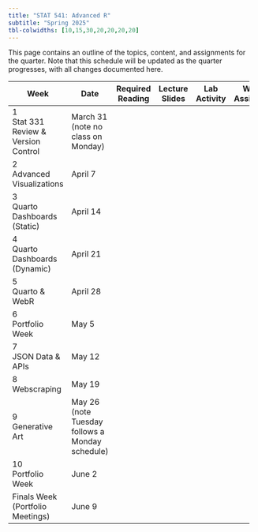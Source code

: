 ```yaml
---
title: "STAT 541: Advanced R"
subtitle: "Spring 2025"
tbl-colwidths: [10,15,30,20,20,20,20]
---
```


This page contains an outline of the topics, content, and assignments for the quarter. Note that this schedule will be updated as the quarter progresses, with all changes documented here.

+-----------------------------------+-------------------------------------------------+------------------+----------------+--------------+-------------------+------------------------+
| Week                              | Date                                            | Required Reading | Lecture Slides | Lab Activity | Weekly Assignment | Portfolio              |
+===================================+=================================================+==================+================+==============+===================+========================+
| 1\                                | March 31 (note no class on Monday)              |                  |                |              |                   |                        |
| Stat 331 Review & Version Control |                                                 |                  |                |              |                   |                        |
+-----------------------------------+-------------------------------------------------+------------------+----------------+--------------+-------------------+------------------------+
| 2\                                | April 7                                         |                  |                |              |                   |                        |
| Advanced Visualizations           |                                                 |                  |                |              |                   |                        |
+-----------------------------------+-------------------------------------------------+------------------+----------------+--------------+-------------------+------------------------+
| 3\                                | April 14                                        |                  |                |              |                   |                        |
| Quarto Dashboards (Static)        |                                                 |                  |                |              |                   |                        |
+-----------------------------------+-------------------------------------------------+------------------+----------------+--------------+-------------------+------------------------+
| 4\                                | April 21                                        |                  |                |              |                   |                        |
| Quarto Dashboards (Dynamic)       |                                                 |                  |                |              |                   |                        |
+-----------------------------------+-------------------------------------------------+------------------+----------------+--------------+-------------------+------------------------+
| 5\                                | April 28                                        |                  |                |              |                   |                        |
| Quarto & WebR                     |                                                 |                  |                |              |                   |                        |
+-----------------------------------+-------------------------------------------------+------------------+----------------+--------------+-------------------+------------------------+
| 6\                                | May 5                                           |                  |                |              |                   | Portfolio Instructions |
| Portfolio Week                    |                                                 |                  |                |              |                   |                        |
+-----------------------------------+-------------------------------------------------+------------------+----------------+--------------+-------------------+------------------------+
| 7\                                | May 12                                          |                  |                |              |                   |                        |
| JSON Data & APIs                  |                                                 |                  |                |              |                   |                        |
+-----------------------------------+-------------------------------------------------+------------------+----------------+--------------+-------------------+------------------------+
| 8\                                | May 19                                          |                  |                |              |                   |                        |
| Webscraping                       |                                                 |                  |                |              |                   |                        |
+-----------------------------------+-------------------------------------------------+------------------+----------------+--------------+-------------------+------------------------+
| 9\                                | May 26 (note Tuesday follows a Monday schedule) |                  |                |              |                   |                        |
| Generative Art                    |                                                 |                  |                |              |                   |                        |
+-----------------------------------+-------------------------------------------------+------------------+----------------+--------------+-------------------+------------------------+
| 10\                               | June 2                                          |                  |                |              |                   |                        |
| Portfolio Week                    |                                                 |                  |                |              |                   |                        |
+-----------------------------------+-------------------------------------------------+------------------+----------------+--------------+-------------------+------------------------+
| Finals Week (Portfolio Meetings)  | June 9                                          |                  |                |              |                   |                        |
+-----------------------------------+-------------------------------------------------+------------------+----------------+--------------+-------------------+------------------------+
